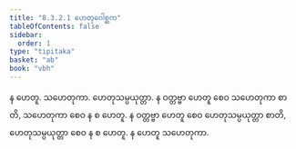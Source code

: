 ```yaml
---
title: "8.3.2.1 ဟေတုဂေါစ္ဆက"
tableOfContents: false
sidebar:
  order: 1
type: "tipitaka"
basket: "ab"
book: "vbh"
---
```



<DynamicBreadcrumb />

<Division number="430" book="vbh">

<Paragraph number="1453" book="vbh">
န ဟေတူ. သဟေတုကာ. ဟေတုသမ္ပယုတ္တာ. န ဝတ္တဗ္ဗာ ဟေတူ စေဝ သဟေတုကာ စာတိ, သဟေတုကာ စေဝ န စ ဟေတူ. န ဝတ္တဗ္ဗာ ဟေတူ စေဝ ဟေတုသမ္ပယုတ္တာ စာတိ, ဟေတုသမ္ပယုတ္တာ စေဝ န စ ဟေတူ. န ဟေတူ သဟေတုကာ.
</Paragraph>
</Division>